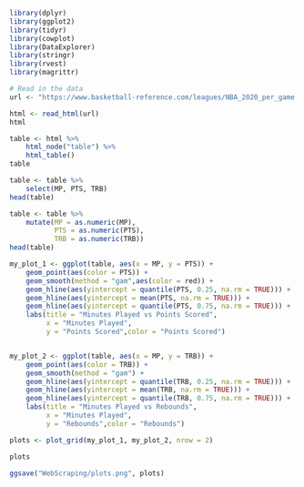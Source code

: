 ```R
library(dplyr)
library(ggplot2)
library(tidyr)
library(cowplot)
library(DataExplorer)
library(stringr)
library(rvest)
library(magrittr)
```

```R
# Read in the data
url <- "https://www.basketball-reference.com/leagues/NBA_2020_per_game.html"

html <- read_html(url)
html
```

```R
table <- html %>% 
    html_node("table") %>%
    html_table()
table

table <- table %>%
    select(MP, PTS, TRB) 
head(table)

table <- table %>%
    mutate(MP = as.numeric(MP),
           PTS = as.numeric(PTS),
           TRB = as.numeric(TRB))
head(table)
```



```R

my_plot_1 <- ggplot(table, aes(x = MP, y = PTS)) +
    geom_point(aes(color = PTS)) +
    geom_smooth(method = "gam",aes(color = red)) +
    geom_hline(aes(yintercept = quantile(PTS, 0.25, na.rm = TRUE))) +
    geom_hline(aes(yintercept = mean(PTS, na.rm = TRUE))) +
    geom_hline(aes(yintercept = quantile(PTS, 0.75, na.rm = TRUE))) +
    labs(title = "Minutes Played vs Points Scored",
         x = "Minutes Played",
         y = "Points Scored",color = "Points Scored") 


my_plot_2 <- ggplot(table, aes(x = MP, y = TRB)) +
    geom_point(aes(color = TRB)) +
    geom_smooth(method = "gam") +
    geom_hline(aes(yintercept = quantile(TRB, 0.25, na.rm = TRUE))) +
    geom_hline(aes(yintercept = mean(TRB, na.rm = TRUE))) +
    geom_hline(aes(yintercept = quantile(TRB, 0.75, na.rm = TRUE))) +
    labs(title = "Minutes Played vs Rebounds",
         x = "Minutes Played",
         y = "Rebounds",color = "Rebounds")

plots <- plot_grid(my_plot_1, my_plot_2, nrow = 2)

plots
```

```R
ggsave("WebScraping/plots.png", plots)
```